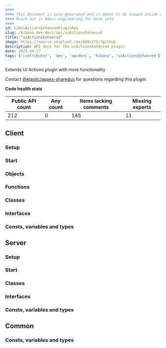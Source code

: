 ```yaml
---
####
#### This document is auto-generated and is meant to be viewed inside our experimental, new docs system.
#### Reach out in #docs-engineering for more info.
####
id: kibUiActionsEnhancedPluginApi
slug: /kibana-dev-docs/api/uiActionsEnhanced
title: "uiActionsEnhanced"
image: https://source.unsplash.com/400x175/?github
description: API docs for the uiActionsEnhanced plugin
date: 2025-04-17
tags: ['contributor', 'dev', 'apidocs', 'kibana', 'uiActionsEnhanced']
---
```


Extends UI Actions plugin with more functionality

Contact [@elastic/appex-sharedux](https://github.com/orgs/elastic/teams/appex-sharedux) for questions regarding this plugin.

**Code health stats**

| Public API count  | Any count | Items lacking comments | Missing exports |
|-------------------|-----------|------------------------|-----------------|
| 212 | 0 | 145 | 11 |

## Client

### Setup
<DocDefinitionList data={[uiActionsEnhancedObj.client.setup]}/>

### Start
<DocDefinitionList data={[uiActionsEnhancedObj.client.start]}/>

### Objects
<DocDefinitionList data={uiActionsEnhancedObj.client.objects}/>

### Functions
<DocDefinitionList data={uiActionsEnhancedObj.client.functions}/>

### Classes
<DocDefinitionList data={uiActionsEnhancedObj.client.classes}/>

### Interfaces
<DocDefinitionList data={uiActionsEnhancedObj.client.interfaces}/>

### Consts, variables and types
<DocDefinitionList data={uiActionsEnhancedObj.client.misc}/>

## Server

### Setup
<DocDefinitionList data={[uiActionsEnhancedObj.server.setup]}/>

### Start
<DocDefinitionList data={[uiActionsEnhancedObj.server.start]}/>

### Classes
<DocDefinitionList data={uiActionsEnhancedObj.server.classes}/>

### Interfaces
<DocDefinitionList data={uiActionsEnhancedObj.server.interfaces}/>

### Consts, variables and types
<DocDefinitionList data={uiActionsEnhancedObj.server.misc}/>

## Common

### Consts, variables and types
<DocDefinitionList data={uiActionsEnhancedObj.common.misc}/>

